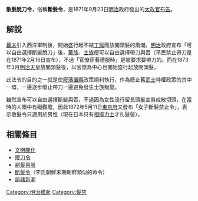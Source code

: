 {{Unreferenced|time=2018-02-05T03:14:10+00:00}}
{{japanese|japanese=散髪脱刀令|kana=さんぱつだっとうれい|romaji=sanpatsu dattō rei}}
'''散髮脫刀令'''，俗稱'''斷髮令'''，是1871年9月23日[[明治|明治]]政府發出的[[太政官布告|太政官布告]]。

==解說==
[[幕末|幕末]]引入西洋軍制後，開始盛行起不結[[丁髷|丁髷]]而放開頭髮的風潮。[[明治|明治]]政府宣布「可以自由選擇斷髮脫刀」後，[[華族|華族]]、[[士族|士族]]便可以自由選擇帶刀與否（平民禁止帶刀是在1871年2月16日宣布），不過「官僚穿著禮服時」是被要求要帶刀的。而在1873年3月[[明治天皇|明治天皇]]放開頭髮後，以官僚為中心也開始盛行起放開頭髮。

此法令的目的之一就是使[[廢藩置縣|廢藩置縣]]政策順利執行，作為廢止舊[[武士|武士]]特權政策的其中一環，一邊逐步廢止帶刀一邊避免發生士族叛變。

雖然宣布可以自由選擇斷髮與否，不過因為女性流行留長頭髮並剪成散切頭，在當時的人眼中有礙觀瞻，因此1872年5月11日[[東京府|東京府]]又發布「女子斷髮禁止令」，表示散髮令只適用於男性（現在日本只有[[相撲|相撲]][[力士|力士]]才扎髮髻）。

== 相關條目 ==
*[[文明開化|文明開化]]
*[[廢刀令|廢刀令]]
*[[剃髮易服|剃髮易服]]
*[[斷髮令|斷髮令]]（李氏朝鮮末期朝鮮類似的命令）
*[[訴諸新潮|訴諸新潮]]

[[Category:明治維新|Category:明治維新]]
[[Category:髮禁|Category:髮禁]]